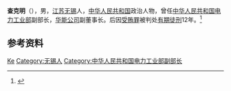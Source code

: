 '''查克明'''（{{bd|1939年|}}），男，[[江苏|江苏]][[无锡|无锡]]人，[[中华人民共和国|中华人民共和国]]政治人物，曾任[[中华人民共和国电力工业部|中华人民共和国电力工业部]]副部长，[[华能公司|华能公司]]副董事长。后因[[受贿罪|受贿罪]]被判处[[有期徒刑|有期徒刑]]12年。<ref>{{Cite web|title=连续两任一把手落马 华电集团怎么了？|url=http://chuneng.bjx.com.cn/news/20191025/1015856.shtml|accessdate=2020-12-16|work=北极星储能网}}</ref>

== 参考资料 ==
{{reflist}}

{{中国人物小作品}}

{{Authority control}}
{{DEFAULTSORT:Zha查}}
[[Category:查姓|Ke]]
[[Category:无锡人|Category:无锡人]]
[[Category:中华人民共和国电力工业部副部长|Category:中华人民共和国电力工业部副部长]]
